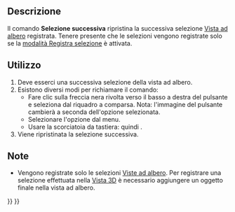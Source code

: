 <languages/>

{{Docnav/it
|[[Std_SelBack/it|Selezione precedente]]
|[[Std_ViewStatusBar/it|Barra di stato]]
|[[Std_View_Menu/it|Menu Visualizza]]
|IconL=Std_SelBack.svg
|IconR=
|IconC=Freecad.svg
}}

{{GuiCommand/it
|Name=Std SelForward
|Name/it=Selezione successiva
|MenuLocation=Visualizza → Azioni della vista ad albero → Selezione successiva
|Workbenches=All
|Shortcut={{KEY|S}} {{KEY|F}}
|Version=0.19
|SeeAlso=[[Std_SelBack/it|Selezione precedente]]
}}

<span id="Description"></span>
== Descrizione ==

Il comando '''Selezione successiva''' ripristina la successiva selezione [[Tree_view/it|Vista ad albero]] registrata. Tenere presente che le selezioni vengono registrate solo se la [[Std_TreeRecordSelection/it|modalità Registra selezione]] è attivata.

<span id="Usage"></span>
== Utilizzo ==

# Deve esserci una successiva selezione della vista ad albero.
# Esistono diversi modi per richiamare il comando:
#* Fare clic sulla freccia nera rivolta verso il basso a destra del pulsante {{Button|[[Image:Std_TreeSyncView.svg|16px]]}} e seleziona {{MenuCommand|[[Image:Std_SelForward.svg|16px]] Selezione successiva}} dal riquadro a comparsa. Nota: l'immagine del pulsante cambierà a seconda dell'opzione selezionata.
#* Selezionare l'opzione {{MenuCommand|Visualizza → Azioni della vista ad albero → [[Image:Std_SelForward.svg|16px]] Selezione successiva}} dal menu.
#* Usare la scorciatoia da tastiera: {{KEY|S}} quindi {{KEY|F}}.
# Viene ripristinata la selezione successiva.

<span id="Notes"></span>
== Note ==

* Vengono registrate solo le selezioni [[Tree_view/it|Viste ad albero]]. Per registrare una selezione effettuata nella [[3D_view/it|Vista 3D]] è necessario aggiungere un oggetto finale nella vista ad albero.


{{Docnav/it
|[[Std_SelBack/it|Selezione precedente]]
|[[Std_ViewStatusBar/it|Barra di stato]]
|[[Std_View_Menu/it|Menu Visualizza]]
|IconL=Std_SelBack.svg
|IconR=
|IconC=Freecad.svg
}}

{{Std_Base_navi{{#translation:}}}}
{{Userdocnavi{{#translation:}}}}
